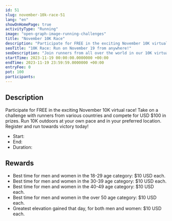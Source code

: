 ```yaml
---
id: 51
slug: november-10k-race-51
lang: "en"
showOnHomePage: true
activityType: "Running"
image: "open-graph-image-running-challenges"
title: "November 10K Race"
description: "Participate for FREE in the exciting November 10K virtual race! Take on a challenge with runners from various countries and compete for USD $100 in prizes. Run 10K outdoors at your own pace and in your preferred location. Register and run towards victory today!"
seoTitle: "10K Race: Run on November 19 from anywhere!"
seoDescription: "Join runners from all over the world in our 10K virtual race. Ideal for runners of any level. Free registration. Don't miss out!"
startTime: 2023-11-19 00:00:00.0000000 +00:00
endTime: 2023-11-19 23:59:59.0000000 +00:00
entryFee: 0
pot: 100
participants:
---
```



## Description

Participate for FREE in the exciting November 10K virtual race! Take on a challenge with runners from various countries and compete for USD $100 in prizes. Run 10K outdoors at your own pace and in your preferred location. Register and run towards victory today!

- Start: <ChallengeDate date={frontmatter.startTime} lang={frontmatter.lang} showTime="true" client:load />
- End: <ChallengeDate date={frontmatter.endTime} lang={frontmatter.lang} showTime="true" client:load />
- Duration: <ChallengeDuration startTime={frontmatter.startTime} endTime={frontmatter.endTime} lang={frontmatter.lang} client:load />

## Rewards

- Best time for men and women in the 18-29 age category: $10 USD each.
- Best time for men and women in the 30-39 age category: $10 USD each.
- Best time for men and women in the 40-49 age category: $10 USD each.
- Best time for men and women in the over 50 age category: $10 USD each.
- Greatest elevation gained that day, for both men and women: $10 USD each.
